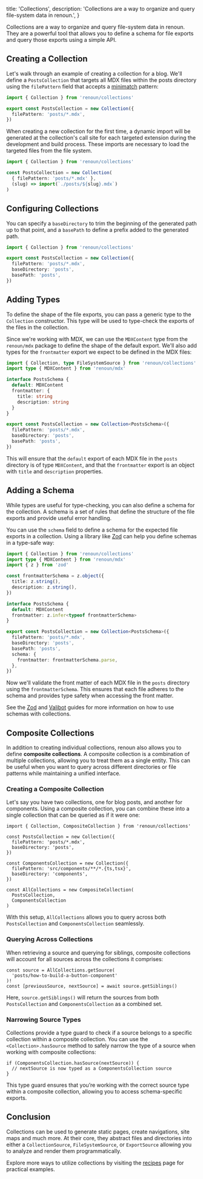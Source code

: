   title: 'Collections',
  description:
    'Collections are a way to organize and query file-system data in renoun.',
}

Collections are a way to organize and query file-system data in renoun. They are a powerful tool that allows you to define a schema for file exports and query those exports using a simple API.

## Creating a Collection

Let's walk through an example of creating a collection for a blog. We'll define a `PostsCollection` that targets all MDX files within the posts directory using the `filePattern` field that accepts a [minimatch](https://www.npmjs.com/package/minimatch) pattern:

```ts filename="collections.ts"
import { Collection } from 'renoun/collections'

export const PostsCollection = new Collection({
  filePattern: 'posts/*.mdx',
})
```

<Note>

When creating a new collection for the first time, a dynamic import will be
generated at the collection's call site for each targeted extension during the development and build
process. These imports are necessary to load the targeted files from
the file system.

```ts highlightedLines="5"
import { Collection } from 'renoun/collections'

const PostsCollection = new Collection(
  { filePattern: 'posts/*.mdx' },
  (slug) => import(`./posts/${slug}.mdx`)
)
```

</Note>

## Configuring Collections

You can specify a `baseDirectory` to trim the beginning of the generated path up to that point, and a `basePath` to define a prefix added to the generated path.

```ts filename="collections.ts"
import { Collection } from 'renoun/collections'

export const PostsCollection = new Collection({
  filePattern: 'posts/*.mdx',
  baseDirectory: 'posts',
  basePath: 'posts',
})
```

## Adding Types

To define the shape of the file exports, you can pass a generic type to the `Collection` constructor. This type will be used to type-check the exports of the files in the collection.

Since we're working with MDX, we can use the `MDXContent` type from the `renoun/mdx` package to define the shape of the default export. We'll also add types for the `frontmatter` export we expect to be defined in the MDX files:

```ts filename="collections.ts"
import { Collection, type FileSystemSource } from 'renoun/collections'
import type { MDXContent } from 'renoun/mdx'

interface PostsSchema {
  default: MDXContent
  frontmatter: {
    title: string
    description: string
  }
}

export const PostsCollection = new Collection<PostsSchema>({
  filePattern: 'posts/*.mdx',
  baseDirectory: 'posts',
  basePath: 'posts',
})
```

This will ensure that the `default` export of each MDX file in the `posts` directory is of type `MDXContent`, and that the `frontmatter` export is an object with `title` and `description` properties.

## Adding a Schema

While types are useful for type-checking, you can also define a schema for the collection. A schema is a set of rules that define the structure of the file exports and provide useful error handling.

You can use the `schema` field to define a schema for the expected file exports in a collection. Using a library like [Zod](https://zod.dev/) can help you define schemas in a type-safe way:

```ts
import { Collection } from 'renoun/collections'
import type { MDXContent } from 'renoun/mdx'
import { z } from 'zod'

const frontmatterSchema = z.object({
  title: z.string(),
  description: z.string(),
})

interface PostsSchema {
  default: MDXContent
  frontmatter: z.infer<typeof frontmatterSchema>
}

export const PostsCollection = new Collection<PostsSchema>({
  filePattern: 'posts/*.mdx',
  baseDirectory: 'posts',
  basePath: 'posts',
  schema: {
    frontmatter: frontmatterSchema.parse,
  },
})
```

Now we'll validate the front matter of each MDX file in the `posts` directory using the `frontmatterSchema`. This ensures that each file adheres to the schema and provides type safety when accessing the front matter.

See the [Zod](/guides/zod) and [Valibot](/guides/valibot) guides for more information on how to use schemas with collections.

## Composite Collections

In addition to creating individual collections, renoun also allows you to define **composite collections**. A composite collection is a combination of multiple collections, allowing you to treat them as a single entity. This can be useful when you want to query across different directories or file patterns while maintaining a unified interface.

### Creating a Composite Collection

Let's say you have two collections, one for blog posts, and another for components. Using a composite collection, you can combine these into a single collection that can be queried as if it were one:

```tsx
import { Collection, CompositeCollection } from 'renoun/collections'

const PostsCollection = new Collection({
  filePattern: 'posts/*.mdx',
  baseDirectory: 'posts',
})

const ComponentsCollection = new Collection({
  filePattern: 'src/components/**/*.{ts,tsx}',
  baseDirectory: 'components',
})

const AllCollections = new CompositeCollection(
  PostsCollection,
  ComponentsCollection
)
```

With this setup, `AllCollections` allows you to query across both `PostsCollection` and `ComponentsCollection` seamlessly.

### Querying Across Collections

When retrieving a source and querying for siblings, composite collections will account for all sources across the collections it comprises:

```tsx allowErrors
const source = AllCollections.getSource(
  'posts/how-to-build-a-button-component'
)!
const [previousSource, nextSource] = await source.getSiblings()
```

Here, `source.getSiblings()` will return the sources from both `PostsCollection` and `ComponentsCollection` as a combined set.

### Narrowing Source Types

Collections provide a type guard to check if a source belongs to a specific collection within a composite collection. You can use the `<Collection>.hasSource` method to safely narrow the type of a source when working with composite collections:

```tsx allowErrors
if (ComponentsCollection.hasSource(nextSource)) {
  // nextSource is now typed as a ComponentsCollection source
}
```

This type guard ensures that you’re working with the correct source type within a composite collection, allowing you to access schema-specific exports.

## Conclusion

Collections can be used to generate static pages, create navigations, site maps and much more. At their core, they abstract files and directories into either a `CollectionSource`, `FileSystemSource`, or `ExportSource` allowing you to analyze and render them programmatically.

Explore more ways to utilize collections by visiting the [recipes](/collections/recipes) page for practical examples.
